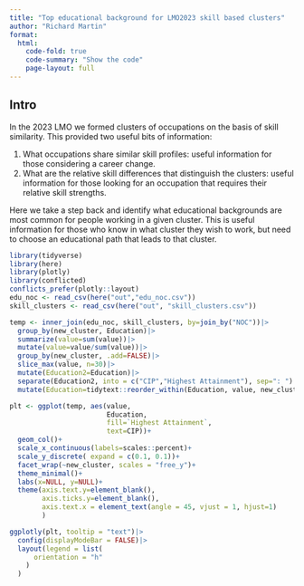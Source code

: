 ```yaml
---
title: "Top educational background for LMO2023 skill based clusters"
author: "Richard Martin"
format:
  html:
    code-fold: true
    code-summary: "Show the code"
    page-layout: full
---
```


## Intro

In the 2023 LMO we formed clusters of occupations on the basis of skill similarity. This provided two useful bits of information:

1) What occupations share similar skill profiles: useful information for those considering a career change. 
2) What are the relative skill differences that distinguish the clusters: useful information for those looking for an occupation that requires their relative skill strengths.

Here we take a step back and identify what educational backgrounds are most common for people working in a given cluster. This is useful information for those who know in what cluster they wish to work, but need to choose an educational path that leads to that cluster.

```r
library(tidyverse)
library(here)
library(plotly)
library(conflicted)
conflicts_prefer(plotly::layout)
edu_noc <- read_csv(here("out","edu_noc.csv"))
skill_clusters <- read_csv(here("out", "skill_clusters.csv"))
```



```r
temp <- inner_join(edu_noc, skill_clusters, by=join_by("NOC"))|>
  group_by(new_cluster, Education)|>
  summarize(value=sum(value))|>
  mutate(value=value/sum(value))|>
  group_by(new_cluster, .add=FALSE)|>
  slice_max(value, n=30)|>
  mutate(Education2=Education)|>
  separate(Education2, into = c("CIP","Highest Attainment"), sep=": ")|>
  mutate(Education=tidytext::reorder_within(Education, value, new_cluster))

plt <- ggplot(temp, aes(value, 
                        Education,
                        fill=`Highest Attainment`,
                        text=CIP))+
  geom_col()+
  scale_x_continuous(labels=scales::percent)+
  scale_y_discrete( expand = c(0.1, 0.1))+
  facet_wrap(~new_cluster, scales = "free_y")+
  theme_minimal()+
  labs(x=NULL, y=NULL)+
  theme(axis.text.y=element_blank(), 
        axis.ticks.y=element_blank(),
        axis.text.x = element_text(angle = 45, vjust = 1, hjust=1)
        )

ggplotly(plt, tooltip = "text")|>
  config(displayModeBar = FALSE)|>
  layout(legend = list(
      orientation = "h"
    )
  )
```

